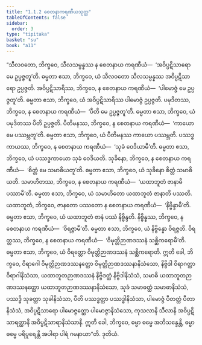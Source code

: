 ```yaml
---
title: "1.1.2 စေတနာကရဏီယသုတ္တ"
tableOfContents: false
sidebar:
  order: 3
type: "tipitaka"
basket: "su"
book: "a11"
---
```



<DynamicBreadcrumb />

<Division number="2" book="a11">

<Paragraph number="14" book="a11">
“သီလဝတော, ဘိက္ခဝေ, သီလသမ္ပန္နဿ န စေတနာယ ကရဏီယံ—  ‘အဝိပ္ပဋိသာရော မေ ဥပ္ပဇ္ဇတူ’တိ. ဓမ္မတာ ဧသာ, ဘိက္ခဝေ, ယံ သီလဝတော သီလသမ္ပန္နဿ အဝိပ္ပဋိသာရော ဥပ္ပဇ္ဇတိ.
</Paragraph>

<Paragraph number="15" book="a11">
အဝိပ္ပဋိသာရိဿ, ဘိက္ခဝေ, န စေတနာယ ကရဏီယံ—  ‘ပါမောဇ္ဇံ မေ ဥပ္ပဇ္ဇတူ’တိ. ဓမ္မတာ ဧသာ, ဘိက္ခဝေ, ယံ အဝိပ္ပဋိသာရိဿ ပါမောဇ္ဇံ ဥပ္ပဇ္ဇတိ.
</Paragraph>

<Paragraph number="16" book="a11">
ပမုဒိတဿ, ဘိက္ခဝေ, န စေတနာယ ကရဏီယံ—  ‘ပီတိ မေ ဥပ္ပဇ္ဇတူ’တိ. ဓမ္မတာ ဧသာ, ဘိက္ခဝေ, ယံ ပမုဒိတဿ ပီတိ ဥပ္ပဇ္ဇတိ.
</Paragraph>

<Paragraph number="17" book="a11">
ပီတိမနဿ, ဘိက္ခဝေ, န စေတနာယ ကရဏီယံ—  ‘ကာယော မေ ပဿမ္ဘတူ’တိ. ဓမ္မတာ ဧသာ, ဘိက္ခဝေ, ယံ ပီတိမနဿ ကာယော ပဿမ္ဘတိ.
</Paragraph>

<Paragraph number="18" book="a11">
ပဿဒ္ဓကာယဿ, ဘိက္ခဝေ, န စေတနာယ ကရဏီယံ—  ‘သုခံ ဝေဒိယာမီ’တိ. ဓမ္မတာ ဧသာ, ဘိက္ခဝေ, ယံ ပဿဒ္ဓကာယော သုခံ ဝေဒိယတိ.
</Paragraph>

<Paragraph number="19" book="a11">
သုခိနော, ဘိက္ခဝေ, န စေတနာယ ကရဏီယံ—  ‘စိတ္တံ မေ သမာဓိယတူ’တိ. ဓမ္မတာ ဧသာ, ဘိက္ခဝေ, ယံ သုခိနော စိတ္တံ သမာဓိယတိ.
</Paragraph>

<Paragraph number="20" book="a11">
သမာဟိတဿ, ဘိက္ခဝေ, န စေတနာယ ကရဏီယံ—  ‘ယထာဘူတံ ဇာနာမိ ပဿာမီ’တိ. ဓမ္မတာ ဧသာ, ဘိက္ခဝေ, ယံ သမာဟိတော ယထာဘူတံ ဇာနာတိ ပဿတိ.
</Paragraph>

<Paragraph number="21" book="a11">
ယထာဘူတံ, ဘိက္ခဝေ, ဇာနတော ပဿတော န စေတနာယ ကရဏီယံ—  ‘နိဗ္ဗိန္ဒာမီ’တိ. ဓမ္မတာ ဧသာ, ဘိက္ခဝေ, ယံ ယထာဘူတံ ဇာနံ ပဿံ နိဗ္ဗိန္ဒတိ.
</Paragraph>

<Paragraph number="22" book="a11">
နိဗ္ဗိန္နဿ, ဘိက္ခဝေ, န စေတနာယ ကရဏီယံ—  ‘ဝိရဇ္ဇာမီ’တိ. ဓမ္မတာ ဧသာ, ဘိက္ခဝေ, ယံ နိဗ္ဗိန္နော ဝိရဇ္ဇတိ.
</Paragraph>

<Paragraph number="23" book="a11">
ဝိရတ္တဿ, ဘိက္ခဝေ, န စေတနာယ ကရဏီယံ—  ‘ဝိမုတ္တိဉာဏဒဿနံ သစ္ဆိကရောမီ’တိ. ဓမ္မတာ ဧသာ, ဘိက္ခဝေ, ယံ ဝိရတ္တော ဝိမုတ္တိဉာဏဒဿနံ သစ္ဆိကရောတိ.
</Paragraph>

<Paragraph number="24" book="a11">
ဣတိ ခေါ, ဘိက္ခဝေ, ဝိရာဂေါ ဝိမုတ္တိဉာဏဒဿနတ္ထော ဝိမုတ္တိဉာဏဒဿနာနိသံသော, နိဗ္ဗိဒါ ဝိရာဂတ္ထာ ဝိရာဂါနိသံသာ, ယထာဘူတဉာဏဒဿနံ နိဗ္ဗိဒတ္ထံ နိဗ္ဗိဒါနိသံသံ, သမာဓိ ယထာဘူတဉာဏဒဿနတ္ထော ယထာဘူတဉာဏဒဿနာနိသံသော, သုခံ သမာဓတ္ထံ သမာဓာနိသံသံ, ပဿဒ္ဓိ သုခတ္ထာ သုခါနိသံသာ, ပီတိ ပဿဒ္ဓတ္ထာ ပဿဒ္ဓါနိသံသာ, ပါမောဇ္ဇံ ပီတတ္ထံ ပီတာနိသံသံ, အဝိပ္ပဋိသာရော ပါမောဇ္ဇတ္ထော ပါမောဇ္ဇာနိသံသော, ကုသလာနိ သီလာနိ အဝိပ္ပဋိသာရတ္ထာနိ အဝိပ္ပဋိသာရာနိသံသာနိ. ဣတိ ခေါ, ဘိက္ခဝေ, ဓမ္မာ ဓမ္မေ အဘိသန္ဒေန္တိ, ဓမ္မာ ဓမ္မေ ပရိပူရေန္တိ အပါရာ ပါရံ ဂမနာယာ”တိ.

</Paragraph>
</Division>

<Paragraph number="25" type="center" book="a11">
ဒုတိယံ.
</Paragraph>